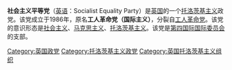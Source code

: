 '''社会主义平等党'''（[[英语|英语]]：Socialist Equality Party）是[[英国|英国]]的一个[[托洛茨基主义|托洛茨基主义]]政党。该党成立于1986年，原名'''工人革命党（国际主义）'''，分裂自[[工人革命党_(英国)|工人革命党]]。该党的意识形态是[[社会主义|社会主义]]、[[马克思主义|马克思主义]]、[[托洛茨基主义|托洛茨基主义]]。该党是[[第四国际国际委员会|第四国际国际委员会]]的支部。

[[Category:英国政党|Category:英国政党]]
[[Category:托洛茨基主义政党|Category:托洛茨基主义政党]]
[[Category:英国托洛茨基主义组织|Category:英国托洛茨基主义组织]]